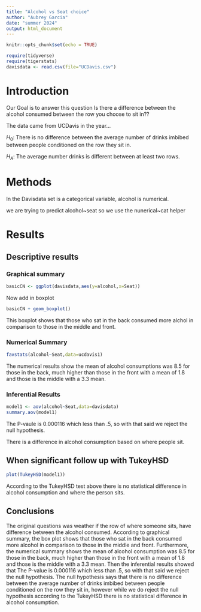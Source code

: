 ```yaml
---
title: "Alcohol vs Seat choice"
author: "Aubrey Garcia"
date: "summer 2024"
output: html_document
---
```


```r
knitr::opts_chunk$set(echo = TRUE)
```

```r
require(tidyverse)
require(tigerstats)
davisdata <- read.csv(file="UCDavis.csv")
```

# Introduction

Our Goal is to answer this question Is there a difference between the alcohol consumed between the row you choose to sit in??

The data came from UCDavis in the year...


$H_0$: There is no difference between the average number of drinks imbibed between people conditioned on the row they sit in.

$H_A$: The average number drinks is different between at least two rows. 

# Methods
In the Davisdata set is a categorical variable, alcohol is numerical.

we are trying to predict alcohol~seat so we use the nunerical~cat helper


# Results


## Descriptive results

### Graphical summary

```r
basicCN <- ggplot(davisdata,aes(y=alcohol,x=Seat))
```
Now add in boxplot

```r
basicCN + geom_boxplot()
```

This boxplot shows that those who sat in the back consumed more alchol in comparison to those in the middle and front.

### Numerical Summary

```r
favstats(alcohol~Seat,data=ucdavis1)
```


The numerical results show the mean of alcohol consumptions was 8.5 for those in the back, much higher than those in the front with a mean of 1.8 and those is the middle with a 3.3 mean.


### Inferential Results

```r
model1 <- aov(alcohol~Seat,data=davisdata)
summary.aov(model1)
```
The P-vaule is 0.000116 which less than .5, so with that said we reject the null hypothesis.

There is a difference in alcohol consumption based on where people sit.


## When significant follow up with TukeyHSD  

```r
plot(TukeyHSD(model1))
```
According to the TukeyHSD  test above there is no statistical difference in alcohol consumption and where the person sits.

## Conclusions

The original questions was weather if the row of where someone sits, have 
difference between the alcohol consumed. According to graphical summary, the box plot shows that those who sat in the back consumed more alcohol in comparison to those in the middle and front. Furthermore, the numerical summary shows the mean of alcohol consumption was 8.5 for those in the back, much higher than those in the front with a mean of 1.8 and those is the middle with a 3.3 mean. Then the inferential results showed that The P-value is 0.000116 which less than .5, so with that said we reject the null hypothesis. The null hypothesis says that there is no difference between the average number of drinks imbibed between people conditioned on the row they sit in, however while we do reject the null hypothesis according to the TukeyHSD there is no statistical difference in alcohol consumption.
